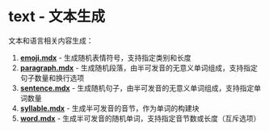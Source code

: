 # text - 文本生成

文本和语言相关内容生成：

1. **[emoji.mdx](/zh/docs/text/emoji)** - 生成随机表情符号，支持指定类别和长度
2. **[paragraph.mdx](/zh/docs/text/paragraph)** - 生成随机段落，由半可发音的无意义单词组成，支持指定句子数量和换行选项
3. **[sentence.mdx](/zh/docs/text/sentence)** - 生成随机句子，由半可发音的无意义单词组成，支持指定单词数量
4. **[syllable.mdx](/zh/docs/text/syllable)** - 生成半可发音的音节，作为单词的构建块
5. **[word.mdx](/zh/docs/text/word)** - 生成半可发音的随机单词，支持指定音节数或长度（互斥选项）